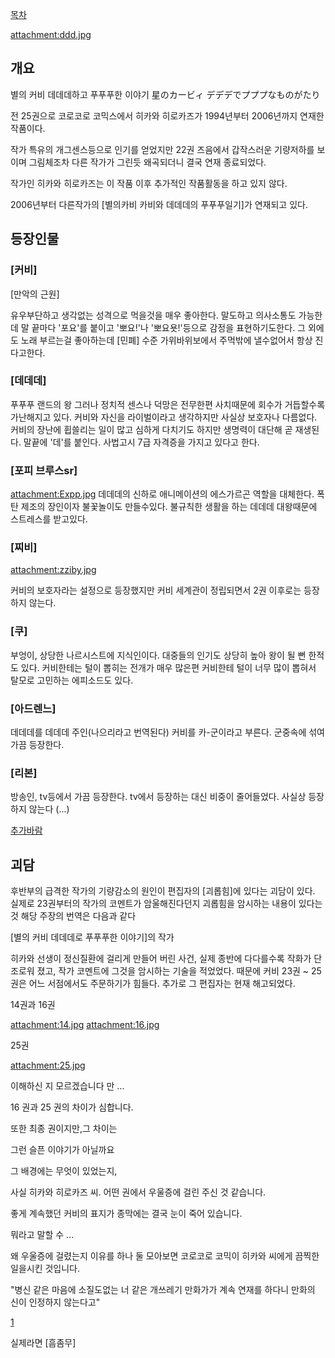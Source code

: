 [[목차]]


attachment:ddd.jpg

== 개요 ==
별의 커비 데데데하고 푸푸푸한 이야기
星のカービィ デデデでプププなものがたり

전 25권으로 코로코로 코믹스에서 히카와 히로카즈가 1994년부터 2006년까지 연재한 작품이다.

작가 특유의 개그센스등으로 인기를 얻었지만 22권 즈음에서 갑작스러운 기량저하를 보이며 그림체조차 다른 작가가 그린듯 왜곡되더니 결국 연재 종료되었다.

작가인 히카와 히로카즈는 이 작품 이후 추가적인 작품활동을 하고 있지 않다.

2006년부터 다른작가의 [별의카비 카비와 데데데의 푸푸푸일기]가 연재되고 있다.

== 등장인물 ==

=== [커비] ===

[만악의 근원]

유우부단하고 생각없는 성격으로 먹을것을 매우 좋아한다.
말도하고 의사소통도 가능한데 말 끝마다 '포요'를 붙이고 '뽀요!'나 '뽀요욧!'등으로 감정을 표현하기도한다.
그 외에도 노래 부르는걸 좋아하는데 [민폐] 수준
가위바위보에서 주먹밖에 낼수없어서 항상 진다고한다.

=== [데데데] ===

푸푸푸 랜드의 왕
그러나 정치적 센스나 덕망은 전무한편
사치때문에 회수가 거듭할수록 가난해지고 있다.
커비와 자신을 라이벌이라고 생각하지만 사실상 보호자나 다름없다.
커비의 장난에 휩쓸리는 일이 많고 심하게 다치기도 하지만 생명력이 대단해 곧 재생된다.
말끝에 '데'를 붙인다.
사법고시 7급 자격증을 가지고 있다고 한다.

=== [포피 브루스sr] ===
attachment:Expp.jpg
데데데의 신하로 애니메이션의 에스가르곤 역할을 대체한다.
폭탄 제조의 장인이자 불꽃놀이도 만들수있다.
불규칙한 생활을 하는 데데데 대왕때문에 스트레스를 받고있다.


=== [찌비] ===
attachment:zziby.jpg

커비의 보호자라는 설정으로 등장했지만 커비 세계관이 정립되면서 2권 이후로는 등장하지 않는다.

=== [쿠] ===

부엉이, 상당한 나르시스트에 지식인이다.
대중들의 인기도 상당히 높아 왕이 될 뻔 한적도 있다.
커비한테는 털이 뽑히는 전개가 매우 많은편
커비한테 털이 너무 많이 뽑혀서 탈모로 고민하는 에피소드도 있다.

=== [아드렌느] ===

데데데를 데데데 주인(나으리라고 번역된다) 커비를 카-군이라고 부른다.
군중속에 섞여 가끔 등장한다.

=== [리본] ===

방송인, tv등에서 가끔 등장한다.
tv에서 등장하는 대신 비중이 줄어들었다.
사실상 등장하지 않는다 (...)


[[추가바람]]

== 괴담 ==

후반부의 급격한 작가의 기량감소의 원인이 편집자의 [괴롭힘]에 있다는 괴담이 있다.
실제로 23권부터의 작가의 코멘트가 암울해진다던지 괴롭힘을 암시하는 내용이 있다는 것
해당 주장의 번역은 다음과 같다

[별의 커비 데데데로 푸푸푸한 이야기]의 작가

히카와 선생이 정신질환에 걸리게 만들어 버린 사건,
실제 종반에 다다를수록 작화가 단조로워 졌고, 작가 코멘트에 그것을 암시하는 기술을 적었었다. 
때문에 커비 23권 ~ 25권은 어느 서점에서도 주문하기가 힘들다.
추가로 그 편집자는 현재 해고되었다.

14권과 16권

attachment:14.jpg
attachment:16.jpg

25권

attachment:25.jpg


이해하신 지 모르겠습니다 만 ...

16 권과 25 권의 차이가 심합니다.

또한 최종 권이지만,그 차이는

그런 슬픈 이야기가 아닐까요

그 배경에는 무엇이 있었는지,

사실 히카와 히로카즈 씨. 어떤 권에서 우울증에 걸린 주신 것 같습니다.

좋게 계속했던 커비의 표지가 종막에는 결국 눈이 죽어 있습니다.

뭐라고 말할 수 ...

왜 우울증에 걸렸는지 이유를 하나 둘 모아보면 코로코로 코믹이 히카와 씨에게 끔찍한 일을시킨 것입니다.

"병신 같은 마음에 소질도없는 너 같은 개쓰레기 만화가가 계속 연재를 하다니 만화의 신이 인정하지 않는다고"



[http://www.nicovideo.jp/watch/sm3614546]


실제라면 [흠좀무]


